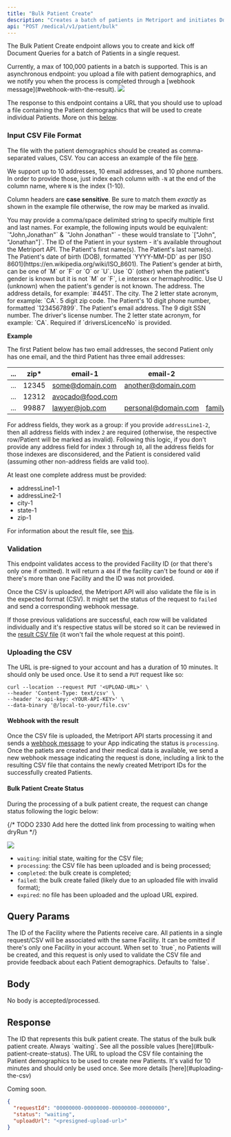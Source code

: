 ```yaml
---
title: "Bulk Patient Create"
description: "Creates a batch of patients in Metriport and initiates Document Queries for all of them."
api: "POST /medical/v1/patient/bulk"
---
```


The Bulk Patient Create endpoint allows you to create and kick off Document Queries for a batch of
Patients in a single request.

<Tip>
  Currently, a max of 100,000 patients in a batch is
  supported.
</Tip>

<Info>
  This is an asynchronous endpoint: you upload a file with
  patient demographics, and we notify you when the process
  is completed through a [webhook
  message](#webhook-with-the-result).
</Info>

<img src="/images/bulk-import-overview.png" />

[comment]: # "source for the image above: ..."

The response to this endpoint contains a URL that you should use to upload a file containing the
Patient demographics that will be used to create individual Patients. More on this
[below](#uploading-the-csv).

### Input CSV File Format

The file with the patient demographics should be created as comma-separated values, CSV. You can
access an example of the file
[here](https://docs.google.com/spreadsheets/d/1cftXTyN2XFMGBwLHvPQuS5xkGXev1qZTXm49jslt6-4/edit?usp=sharing).

We support up to 10 addresses, 10 email addresses, and 10 phone numbers. In order to provide those,
just index each column with `-N` at the end of the column name, where `N` is the index (1-10).

<Warning> Column headers are <strong>case sensitive</strong>. Be sure to match them <em>exactly</em> 
as shown in the example file otherwise, the row may be marked as invalid. </Warning>

<Expandable title="CSV columns">
  <Info>
    You may provide a comma/space delimited string to
    specify multiple first and last names. For example, the
    following inputs would be equivalent: `"John,Jonathan"`
    & `"John Jonathan"` - these would translate to `["John",
    "Jonathan"]`.
  </Info>
 
  <ParamField body="externalId" type="string">
    The ID of the Patient in your system - it's available 
    throughout the Metriport API.
  </ParamField>
 
  <ParamField body="firstName" type="string" required>
    The Patient's first name(s).
  </ParamField>
 
  <ParamField body="lastName" type="string" required>
    The Patient's last name(s).
  </ParamField>
 
  <ParamField body="dob" type="string" required>
    The Patient's date of birth (DOB), formatted
    `YYYY-MM-DD` as per [ISO
    8601](https://en.wikipedia.org/wiki/ISO_8601).
  </ParamField>
 
  <ParamField body="gender" type="string" required>
    The Patient's gender at birth, can be one of `M` or `F`
    or `O` or `U`. Use `O` (other) when the patient's gender
    is known but it is not `M` or `F`, i.e intersex or
    hermaphroditic. Use U (unknown) when the patient's
    gender is not known.
  </ParamField>
 
  <ParamField body="addressLine1-N" type="string" required>
    The address.
  </ParamField>
 
  <ParamField body="addressLine2-N" type="string">
    The address details, for example: `#4451`.
  </ParamField>
 
  <ParamField body="city-N" type="string" required>
    The city.
  </ParamField>
 
  <ParamField body="state-N" type="string" required>
    The 2 letter state acronym, for example: `CA`.
  </ParamField>
 
  <ParamField body="zip-N" type="string" required>
    5 digit zip code.
  </ParamField>
 
  <ParamField body="phone-N" type="string">
    The Patient's 10 digit phone number, formatted
    `1234567899`.
  </ParamField>

  <ParamField body="email-N" type="string">
    The Patient's email address.
  </ParamField>
  
  <ParamField body="ssn" type="string">
    The 9 digit SSN number.
  </ParamField>
  
  <ParamField body="driversLicenceNo" type="string">
    The driver's license number.
  </ParamField>
  
  <ParamField body="driversLicenceState" type="string">
    The 2 letter state acronym, for example: `CA`. 
    Required if `driversLicenceNo` is provided.
  </ParamField>
</Expandable>

**Example**

The first Patient below has two email addresses, the second Patient only has one email, and the
third Patient has three email addresses:

| ... | zip\* | email-1          | email-2             | email-3           | ... |
| --- | ----- | ---------------- | ------------------- | ----------------- | --- |
| ... | 12345 | some@domain.com  | another@domain.com  |                   | ... |
| ... | 12312 | avocado@food.com |                     |                   | ... |
| ... | 99887 | lawyer@job.com   | personal@domain.com | family@domain.com | ... |

For address fields, they work as a group: if you provide `addressLine1-2`, then all address fields
with index `2` are required (otherwise, the respective row/Patient will be marked as invalid).
Following this logic, if you don't provide any address field for index `3` through `10`, all the
address fields for those indexes are disconsidered, and the Patient is considered valid (assuming
other non-address fields are valid too).

At least one complete address must be provided:

- addressLine1-1
- addressLine2-1
- city-1
- state-1
- zip-1

For information about the result file, see [this](/medical-api/handling-data/webhooks#result-csv-file).

### Validation

This endpoint validates access to the provided Facility ID (or that there's only one if omitted).
It will return a `404` if the facility can't be found or `400` if there's more than one Facility
and the ID was not provided.

Once the CSV is uploaded, the Metriport API will also validate the file is in the expected format
(CSV). It might set the status of the request to `failed` and send a corresponding webhook message.

If those previous validations are successful, each row will be validated individually and it's
respective status will be stored so it can be reviewed in the
[result CSV file](/medical-api/handling-data/webhooks#result-csv-file) (it won't fail the whole
request at this point).

### Uploading the CSV

The URL is pre-signed to your account and has a duration of 10 minutes. It should only be used
once. Use it to send a `PUT` request like so:

```shell
curl --location --request PUT '<UPLOAD-URL>' \
--header 'Content-Type: text/csv' \
--header 'x-api-key: <YOUR-API-KEY>' \
--data-binary '@/local-to-your/file.csv'
```

#### Webhook with the result

Once the CSV file is uploaded, the Metriport API starts processing it and sends a
[webhook message](/medical-api/handling-data/webhooks#bulk-patient-create) to your App
indicating the status is `processing`. Once the patiets are created and their medical
data is available, we send a new webhook message indicating the request is done, including
a link to the resulting CSV file that contains the newly created Metriport IDs for the
successfully created Patients.

#### Bulk Patient Create Status

During the processing of a bulk patient create, the request can change status following the logic
below:

[comment]: # (replace the image w/ the Mermaid diagram)

{/* TODO 2330 Add here the dotted link from processing to waiting when dryRun */}

<img src="/images/bulk-import-status.png" />

[comment]: # (mermaid --- flowchart LR     A["waiting"] --> B["processing"] & C["failed"] & D["expired"]      B --> E["completed"] )

- `waiting`: initial state, waiting for the CSV file;
- `processing`: the CSV file has been uploaded and is being processed;
- `completed`: the bulk create is completed;
- `failed`: the bulk create failed (likely due to an uploaded file with invalid format);
- `expired`: no file has been uploaded and the upload URL expired.

## Query Params

<ParamField query="facilityId" type="string">
  The ID of the Facility where the Patients receive care.
  All patients in a single request/CSV will be associated
  with the same Facility. It can be omitted if there's only
  one Facility in your account.
</ParamField>

<ParamField query="dryRun" type="boolean">
  When set to `true`, no Patients will be created, and this
  request is only used to validate the CSV file and provide
  feedback about each Patient demographics. Defaults to
  `false`.
</ParamField>

## Body

No body is accepted/processed.

## Response

<ResponseField name="requestId" type="string" required>
  The ID that represents this bulk patient create.
</ResponseField>

<ResponseField name="status" type="string" required>
  The status of the bulk bulk patient create. Always
  `waiting`. See all the possible values
  [here](#bulk-patient-create-status).
</ResponseField>

<ResponseField name="uploadUrl" type="string" required>
  The URL to upload the CSV file containing the Patient
  demographics to be used to create new Patients. It's valid
  for 10 minutes and should only be used once. See more
  details [here](#uploading-the-csv)
</ResponseField>

<ResponseExample>

Coming soon.

</ResponseExample>

```json
{
  "requestId": "00000000-00000000-00000000-00000000",
  "status": "waiting",
  "uploadUrl": "<presigned-upload-url>"
}
```
